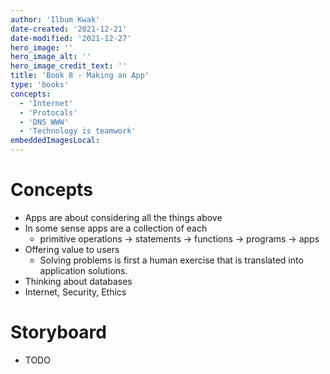 ```yaml
---
author: 'Ilbum Kwak'
date-created: '2021-12-21'
date-modified: '2021-12-27'
hero_image: ''
hero_image_alt: ''
hero_image_credit_text: ''
title: 'Book 8 - Making an App'
type: 'books'
concepts:
  - 'Internet'
  - 'Protocals'
  - 'DNS WWW'
  - 'Technology is teamwork'
embeddedImagesLocal:
---
```



# Concepts

- Apps are about considering all the things above
- In some sense apps are a collection of each
  - primitive operations → statements → functions → programs → apps
- Offering value to users
  - Solving problems is first a human exercise that is translated into application solutions.
- Thinking about databases
- Internet, Security, Ethics

# Storyboard

- TODO
